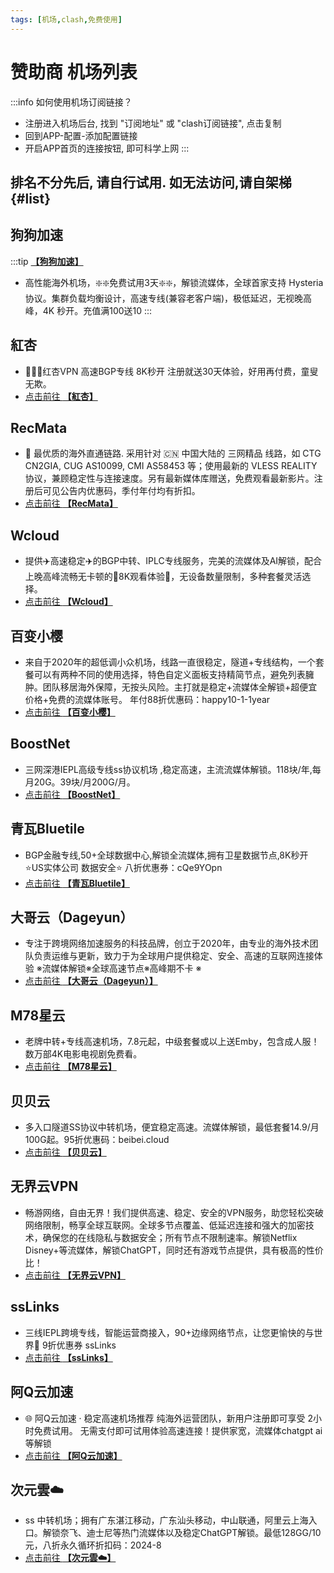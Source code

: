 ```yaml
---
tags: [机场,clash,免费使用]
---
```


# 赞助商 机场列表

:::info 如何使用机场订阅链接？
- 注册进入机场后台, 找到 "订阅地址" 或 "clash订阅链接", 点击复制
- 回到APP-配置-添加配置链接
- 开启APP首页的连接按钮, 即可科学上网
:::


## 排名不分先后, 请自行试用. 如无法访问,请自架梯 {#list}


<CountdownRedirect seconds={30} href="/newuser" title="新人礼 领取免流" />


<!-- ISP1 START -->

## 狗狗加速
:::tip [**【狗狗加速】**](https://1.x31415926.top/redir?i=3eb)

- 高性能海外机场，❇️❇️免费试用3天❇️❇️，解锁流媒体，全球首家支持 Hysteria 协议。集群负载均衡设计，高速专线(兼容老客户端)，极低延迟，无视晚高峰，4K 秒开。充值满100送10
:::

<!-- ISP1 END -->



<GoogleAd12 />


<!-- ISP2 START -->

## 紅杏
- 🎉🎉🎉红杏VPN  高速BGP专线 8K秒开 注册就送30天体验，好用再付费，童叟无欺。
- [点击前往 **【紅杏】**](https://1.x31415926.top/redir?i=3fb)


## RecMata
- 🔗 最优质的海外直通链路. 采用针对 🇨🇳 中国大陆的 三网精品 线路，如 CTG CN2GIA,  CUG AS10099, CMI AS58453 等；使用最新的  VLESS REALITY 协议，兼顾稳定性与连接速度。另有最新媒体库赠送，免费观看最新影片。注册后可见公告内优惠码，季付年付均有折扣。
- [点击前往 **【RecMata】**](https://1.x31415926.top/redir?i=428)


## Wcloud
- 提供✈️高速稳定✈️的BGP中转、IPLC专线服务，完美的流媒体及AI解锁，配合上晚高峰流畅无卡顿的🏰8K观看体验🏰，无设备数量限制，多种套餐灵活选择。
- [点击前往 **【Wcloud】**](https://1.x31415926.top/redir?i=424)


## 百变小樱
- 来自于2020年的超低调小众机场，线路一直很稳定，隧道+专线结构，一个套餐可以有两种不同的使用选择，特色自定义面板支持精简节点，避免列表臃肿。团队移居海外保障，无按头风险。主打就是稳定+流媒体全解锁+超便宜价格+免费的流媒体账号。 年付88折优惠码：happy10-1-1year
- [点击前往 **【百变小樱】**](https://1.x31415926.top/redir?i=429)


## BoostNet
- 三网深港IEPL高级专线ss协议机场 ,稳定高速，主流流媒体解锁。118块/年,每月20G。39块/月200G/月。 
- [点击前往 **【BoostNet】**](https://1.x31415926.top/redir?i=42d)


## 青瓦Bluetile
- BGP金融专线,50+全球数据中心,解锁全流媒体,拥有卫星数据节点,8K秒开 ⭐US实体公司 数据安全⭐ 八折优惠券：cQe9YOpn
- [点击前往 **【青瓦Bluetile】**](https://1.x31415926.top/redir?i=421)


## 大哥云（Dageyun）
- 专注于跨境网络加速服务的科技品牌，创立于2020年，由专业的海外技术团队负责运维与更新，致力于为全球用户提供稳定、安全、高速的互联网连接体验  ※流媒体解锁※全球高速节点※高峰期不卡 ※
- [点击前往 **【大哥云（Dageyun）】**](https://1.x31415926.top/redir?i=3ff)


## M78星云
- 老牌中转+专线高速机场，7.8元起，中级套餐或以上送Emby，包含成人服！数万部4K电影电视剧免费看。
- [点击前往 **【M78星云】**](https://1.x31415926.top/redir?i=42a)


## 贝贝云
- 多入口隧道SS协议中转机场，便宜稳定高速。流媒体解锁，最低套餐14.9/月100G起。95折优惠码：beibei.cloud
- [点击前往 **【贝贝云】**](https://1.x31415926.top/redir?i=42c)


## 无界云VPN
- 畅游网络，自由无界！我们提供高速、稳定、安全的VPN服务，助您轻松突破网络限制，畅享全球互联网。全球多节点覆盖、低延迟连接和强大的加密技术，确保您的在线隐私与数据安全；所有节点不限制速率。解锁Netflix Disney+等流媒体，解锁ChatGPT，同时还有游戏节点提供，具有极高的性价比！
- [点击前往 **【无界云VPN】**](https://1.x31415926.top/redir?i=427)


## ssLinks
- 三线IEPL跨境专线，智能运营商接入，90+边缘网络节点，让您更愉快的与世界🤝 9折优惠券 ssLinks
- [点击前往 **【ssLinks】**](https://1.x31415926.top/redir?i=42e)


## 阿Q云加速
- 🌐 阿Q云加速 · 稳定高速机场推荐
纯海外运营团队，新用户注册即可享受 2小时免费试用。 无需支付即可试用体验高速连接！提供家宽，流媒体chatgpt ai等解锁
- [点击前往 **【阿Q云加速】**](https://1.x31415926.top/redir?i=431)


## 次元雲☁️
- ss 中转机场；拥有广东湛江移动，广东汕头移动，中山联通，阿里云上海入口。解锁奈飞、迪士尼等热门流媒体以及稳定ChatGPT解锁。最低128GG/10元，八折永久循环折扣码：2024-8
- [点击前往 **【次元雲☁️】**](https://1.x31415926.top/redir?i=422)


<!-- ISP2 END -->


<GoogleAd13 />
